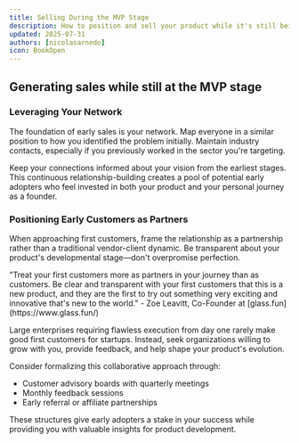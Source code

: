 ```yaml
---
title: Selling During the MVP Stage
description: How to position and sell your product while it's still being developed
updated: 2025-07-31
authors: [nicolasarnedo]
icon: BookOpen
---
```


## Generating sales while still at the MVP stage

<YouTube id="LkH9OHIEXpc" params="start=0&rel=0&modestbranding=1" />

### Leveraging Your Network

The foundation of early sales is your network. Map everyone in a similar position to how you identified the problem initially. Maintain industry contacts, especially if you previously worked in the sector you're targeting.

Keep your connections informed about your vision from the earliest stages. This continuous relationship-building creates a pool of potential early adopters who feel invested in both your product and your personal journey as a founder.

### Positioning Early Customers as Partners

<YouTube id="kP1E-0LBV5k" params="start=0&rel=0&modestbranding=1" />

When approaching first customers, frame the relationship as a partnership rather than a traditional vendor-client dynamic. Be transparent about your product's developmental stage—don't overpromise perfection.

<Callout type="quote">
<div style={{ fontSize: '1.1rem'}}>
<span style={{ fontWeight: 'bold' }}>"Treat your first customers more as partners in your journey than as customers. Be clear and transparent with your first customers that this is a new product, and they are the first to try out something very exciting and innovative that's new to the world."</span> - Zoe Leavitt, Co-Founder at [glass.fun](https://www.glass.fun/)
</div>
</Callout>

Large enterprises requiring flawless execution from day one rarely make good first customers for startups. Instead, seek organizations willing to grow with you, provide feedback, and help shape your product's evolution.

Consider formalizing this collaborative approach through:
- Customer advisory boards with quarterly meetings
- Monthly feedback sessions
- Early referral or affiliate partnerships

These structures give early adopters a stake in your success while providing you with valuable insights for product development.
